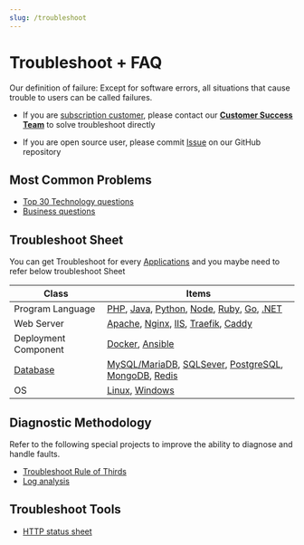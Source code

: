 ```yaml
---
slug: /troubleshoot
---
```




# Troubleshoot + FAQ

Our definition of failure: Except for software errors, all situations that cause trouble to users can be called failures.


* If you are [subscription customer](./docs/business/), please contact our **[Customer Success Team](./helpdesk)** to solve troubleshoot directly

* If you are open source user, please commit [Issue](https://github.com/websoft9) on our GitHub repository 


## Most Common Problems

* [Top 30 Technology questions](./faq)
* [Business questions](./business/faq)

## Troubleshoot Sheet

You can get Troubleshoot for every [Applications](./apps) and you maybe need to refer below troubleshoot Sheet

| Class         | Items                                                         |
| ---------- | ------------------------------------------------------------ |
| Program Language   | [PHP](./php#troubleshoot), [Java](./java#troubleshoot), [Python](./python#troubleshoot), [Node](./nodejs#troubleshoot), [Ruby](./ruby#troubleshoot), [Go](./go#troubleshoot), [.NET](./dotnet#troubleshoot) |
| Web Server | [Apache](./apache#troubleshoot), [Nginx](./nginx#troubleshoot), [IIS](./iis#troubleshoot), [Traefik](./traefik#troubleshoot), [Caddy](./caddy#troubleshoot) |
| Deployment Component   | [Docker](./docker#troubleshoot), [Ansible](./ansible#troubleshoot)  |
| [Database](./apps/db/)   | [MySQL/MariaDB](./mysql/admin#troubleshoot), [SQLSever](./sqlserver/admin#troubleshoot), [PostgreSQL](./postgresql/admin#troubleshoot), [MongoDB](./mongodb/admin#troubleshoot), [Redis](./redis/admin#troubleshoot) |
| OS   | [Linux](./linux/advanced#troubleshoot), [Windows](./windows/advanced#troubleshoot)  |


## Diagnostic Methodology

Refer to the following special projects to improve the ability to diagnose and handle faults.

* [Troubleshoot Rule of Thirds](./troubleshoot/method)
* [Log analysis](./troubleshoot/logs)

## Troubleshoot Tools

* [HTTP status sheet](http://www.w3.org/Protocols/rfc2616/rfc2616-sec10.html)


